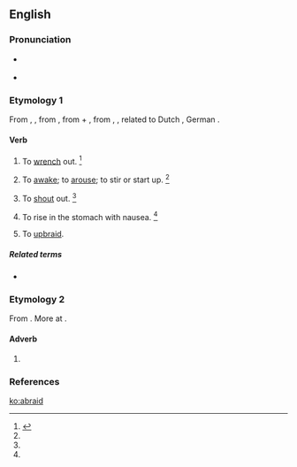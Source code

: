 ==English==

===Pronunciation===
* {{a|US}} {{IPA|/əˈbɹeɪd/}}
* {{homophones|abrade}}

===Etymology 1===
From {{etyl|enm}} {{term|abraiden|lang=enm}}, {{term|abreiden||to start up, awake, move, reproach|lang=enm}}, from {{etyl|ang}} {{term|abregdan|ābreġdan|to move quickly, vibrate, draw, draw from, remove, unsheath, wrench, pull out, withdraw, take away, draw back, free from, draw up, raise, lift up, start up|lang=ang}}, from {{etyl|gem-pro|en}} {{recons|uz-||out|lang=gem-pro}} + {{recons|bregdanan||to move, swing|lang=gem-pro}}, from {{etyl|ine-pro|en}} {{recons|bhrēḱ-|lang=ine-pro}}, {{recons|bhrēǵ-||to shine|lang=ine-pro}}, related to Dutch {{term|breien||to knit|lang=nl}}, German {{term|bretten||to knit|lang=de}}.

====Verb====
{{en-verb}}

# {{transitive|obsolete|of a sword}} To [[wrench]] out. {{defdate|Attested from prior to 1150 until around (1150 to 1350.)}}<ref name=SOED>{{reference-book | last =| first = | authorlink =  | coauthors =  | editor =Brown, Lesley  | others =  | title = The Shorter Oxford English Dictionary | origdate =  | origyear = 1933| origmonth =  | url =  | format =  | accessdate =  | accessyear =  | accessmonth =  | edition = 5th | date =  | year =2003| month =  | publisher =Oxford University Press  | location =Oxford, UK | language =  | id =  | doi = | isbn =978-0-19-860575-7 | lccn = | ol = | pages =7| chapter =  | chapterurl =  | quote =}}</ref>
# {{intransitive|transitive|UK|_|dialectal|Scotland}} To [[awake]]; to [[arouse]]; to stir or start up. {{defdate|Attested from around (1150 to 1350) until the late 16<sup>th</sup> century.}}<ref name=SOED/>
# {{intransitive|transitive|obsolete}} To [[shout]] out. {{defdate|Attested from around (1350 to 1470) until the early 17<sup>th</sup> century.}}<ref name=SOED/>
# {{transitive|obsolete}} To rise in the stomach with nausea. {{defdate|Attested from the mid 16<sup>th</sup> century until the mid 19<sup>th</sup> century.}}<ref name=SOED/>
# {{transitive|obsolete}} To [[upbraid]].

=====Related terms=====
* {{l/en|abray}}

===Etymology 2===
From {{etyl|enm}} {{term|abrede|lang=enm}}. More at {{l/en|abread}}.

====Adverb====
{{en-adv}}

# {{alternative form of|abread}}

===References===
<references/>

[[ko:abraid]]